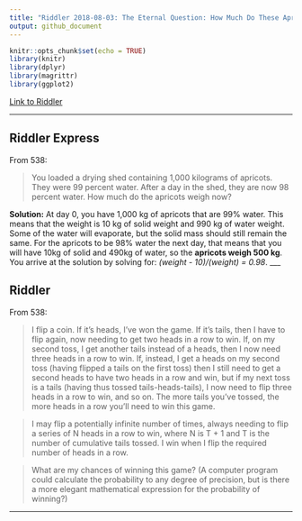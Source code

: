 ```yaml
---
title: "Riddler 2018-08-03: The Eternal Question: How Much Do These Apricots Weigh?"
output: github_document
---
```


```r
knitr::opts_chunk$set(echo = TRUE)
library(knitr)
library(dplyr)
library(magrittr)
library(ggplot2)
```

[Link to Riddler](https://fivethirtyeight.com/features/the-eternal-question-how-much-do-these-apricots-weigh/)

___

## Riddler Express

From 538:

> You loaded a drying shed containing 1,000 kilograms of apricots. They were 99 percent water. After a day in the shed, they are now 98 percent water. How much do the apricots weigh now?

**Solution:** At day 0, you have 1,000 kg of apricots that are 99% water. This means that the weight is 10 kg of solid weight and 990 kg of water weight. Some of the water will evaporate, but the solid mass should still remain the same. For the apricots to be 98% water the next day, that means that you will have 10kg of solid and 490kg of water, so the **apricots weigh 500 kg**. You arrive at the solution by solving for: *(weight - 10)/(weight) = 0.98*.
___

## Riddler

From 538:

>I flip a coin. If it’s heads, I’ve won the game. If it’s tails, then I have to flip again, now needing to get two heads in a row to win. If, on my second toss, I get another tails instead of a heads, then I now need three heads in a row to win. If, instead, I get a heads on my second toss (having flipped a tails on the first toss) then I still need to get a second heads to have two heads in a row and win, but if my next toss is a tails (having thus tossed tails-heads-tails), I now need to flip three heads in a row to win, and so on. The more tails you’ve tossed, the more heads in a row you’ll need to win this game.

>I may flip a potentially infinite number of times, always needing to flip a series of N heads in a row to win, where N is T + 1 and T is the number of cumulative tails tossed. I win when I flip the required number of heads in a row.

>What are my chances of winning this game? (A computer program could calculate the probability to any degree of precision, but is there a more elegant mathematical expression for the probability of winning?)

___
